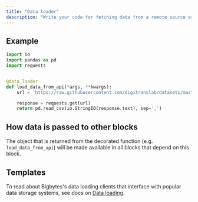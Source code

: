 ```yaml
---
title: "Data loader"
description: "Write your code for fetching data from a remote source or loading it from disk."
---
```


## Example

```python
import io
import pandas as pd
import requests


@data_loader
def load_data_from_api(*args, **kwargs):
    url = 'https://raw.githubusercontent.com/digitranslab/datasets/master/restaurant_user_transactions.csv'

    response = requests.get(url)
    return pd.read_csv(io.StringIO(response.text), sep=',')
```

## How data is passed to other blocks

The object that is returned from the decorated function (e.g. `load_data_from_api`)
will be made available in all blocks that depend on this block.

## Templates

To read about Bigbytes's data loading clients that interface with popular data
storage systems, see docs on [Data loading](/design/data-loading).
